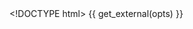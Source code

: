 <!DOCTYPE html>
<html lang="en">
<head>
    <meta charset="utf-8">
    <title>{{ opts$params$title }}</title>
    {{ get_external(opts) }}
</head>

<body>
  <div id="plot"></div>

  <div id="legend">
  </div>

  <script type="text/javascript">
```r
d3.json {{ get_data_as_json_file(opts) }}, (data) ->

  # dimensions of SVG
  w = {{ opts$param$width }}
  h = {{ opts$param$height }}
  pad = {left:60, top:20, right:60, bottom: 40}

  # axis labels
  ylab = {{ opts$param$ylab }}
  xlab = {{ opts$param$xlab }}

  # y-axis limits for top figure
  topylim = [data.quant[0][0], data.quant[0][1]]
  for i of data.quant
    for x in data.quant[i]
      topylim[0] = x if x < topylim[0]
      topylim[1] = x if x > topylim[1]
  topylim[0] = Math.floor(topylim[0])
  topylim[1] = Math.ceil(topylim[1])

  # y-axis limits for bottom figure
  botylim = [0, data.counts[0][1]]
  for i of data.counts
    for x in data.counts[i]
      botylim[1] = x if x > botylim[1]

  indindex = d3.range(data.ind.length)

  # adjust counts object to make proper histogram
  br2 = []
  for i in data.breaks
    br2.push(i)
    br2.push(i)

  fix4hist = (d) ->
    x = [0]
    for i in d
       x.push(i)
       x.push(i)
    x.push(0)
    x

  for i of data.counts
    data.counts[i] = fix4hist(data.counts[i])

  # number of quantiles
  nQuant = data.quant.length
  midQuant = (nQuant+1)/2 - 1

  # x and y scales for top figure
  xScale = d3.scale.linear()
             .domain([-1, data.ind.length])
             .range([pad.left, w-pad.right])

  # width of rectangles in top panel
  recWidth = xScale(1) - xScale(0)

  yScale = d3.scale.linear()
             .domain(topylim)
             .range([h-pad.bottom, pad.top])

  # function to create quantile lines
  quline = (j) ->
    d3.svg.line()
        .x((d) -> xScale(d))
        .y((d) -> yScale(data.quant[j][d]))

  svg = d3.select("div#plot").append("svg")
          .attr("width", w)
          .attr("height", h)

  # gray background
  svg.append("rect")
     .attr("x", pad.left)
     .attr("y", pad.top)
     .attr("height", h-pad.top-pad.bottom)
     .attr("width", w-pad.left-pad.right)
     .attr("stroke", "none")
     .attr("fill", d3.rgb(200, 200, 200))
     .attr("pointer-events", "none")

  # axis on left
  LaxisData = yScale.ticks(6)
  Laxis = svg.append("g").attr("id", "Laxis")

  # axis: white lines
  Laxis.append("g").selectAll("empty")
     .data(LaxisData)
     .enter()
     .append("line")
     .attr("class", "line")
     .attr("class", "axis")
     .attr("x1", pad.left)
     .attr("x2", w-pad.right)
     .attr("y1", (d) -> yScale(d))
     .attr("y2", (d) -> yScale(d))
     .attr("stroke", "white")
     .attr("pointer-events", "none")

  # axis: labels
  Laxis.append("g").selectAll("empty")
     .data(LaxisData)
     .enter()
     .append("text")
     .attr("class", "axis")
     .text((d) -> d3.format(".0f")(d))
     .attr("x", pad.left*0.9)
     .attr("y", (d) -> yScale(d))
     .attr("dominant-baseline", "middle")
     .attr("text-anchor", "end")

  # axis on bottom
  BaxisData = xScale.ticks(10)
  Baxis = svg.append("g").attr("id", "Baxis")

  # axis: white lines
  Baxis.append("g").selectAll("empty")
     .data(BaxisData)
     .enter()
     .append("line")
     .attr("class", "line")
     .attr("class", "axis")
     .attr("y1", pad.top)
     .attr("y2", h-pad.bottom)
     .attr("x1", (d) -> xScale(d-1))
     .attr("x2", (d) -> xScale(d-1))
     .attr("stroke", "white")
     .attr("pointer-events", "none")

  # axis: labels
  Baxis.append("g").selectAll("empty")
     .data(BaxisData)
     .enter()
     .append("text")
     .attr("class", "axis")
     .text((d) -> d)
     .attr("y", h-pad.bottom*0.75)
     .attr("x", (d) -> xScale(d-1))
     .attr("dominant-baseline", "middle")
     .attr("text-anchor", "middle")

  # colors for quantile curves
  colindex = d3.range((nQuant-1)/2)
  tmp = d3.scale.category10().domain(colindex)
  qucolors = []
  for j in colindex
    qucolors.push(tmp(j))
  qucolors.push("black")
  for j in colindex.reverse()
    qucolors.push(tmp(j))

  # curves for quantiles
  curves = svg.append("g").attr("id", "curves")

  for j in [0...nQuant]
    curves.append("path")
       .datum(indindex)
       .attr("d", quline(j))
       .attr("class", "line")
       .attr("stroke", qucolors[j])
       .attr("pointer-events", "none")

  # vertical rectangles representing each array
  indRectGrp = svg.append("g").attr("id", "indRect")

  indRect = indRectGrp.selectAll("empty")
                 .data(indindex)
                 .enter()
                 .append("rect")
                 .attr("x", (d) -> xScale(d) - recWidth/2)
                 .attr("y", (d) -> yScale(data.quant[nQuant-1][d]))
                 .attr("id", (d) -> "rect#{data.ind[d]}")
                 .attr("width", recWidth)
                 .attr("height", (d) ->
                    yScale(data.quant[0][d]) - yScale(data.quant[nQuant-1][d]))
                 .attr("fill", "purple")
                 .attr("stroke", "none")
                 .attr("opacity", "0")
                 .attr("pointer-events", "none")

  # vertical rectangles representing each array
  longRectGrp = svg.append("g").attr("id", "longRect")

  longRect = indRectGrp.selectAll("empty")
                 .data(indindex)
                 .enter()
                 .append("rect")
                 .attr("x", (d) -> xScale(d) - recWidth/2)
                 .attr("y", pad.top)
                 .attr("width", recWidth)
                 .attr("height", h - pad.top - pad.bottom)
                 .attr("fill", "purple")
                 .attr("stroke", "none")
                 .attr("opacity", "0")

  # label quantiles on right
  rightAxis = svg.append("g").attr("id", "rightAxis")

  rightAxis.selectAll("empty")
       .data(data.qu)
       .enter()
       .append("text")
       .attr("class", "qu")
       .text( (d) -> "#{d*100}%")
       .attr("x", w)
       .attr("y", (d,i) -> yScale(((i+0.5)/nQuant/2 + 0.25) * (topylim[1] - topylim[0]) + topylim[0]))
       .attr("fill", (d,i) -> qucolors[i])
       .attr("text-anchor", "end")
       .attr("dominant-baseline", "middle")

  # box around the outside
  svg.append("rect")
     .attr("x", pad.left)
     .attr("y", pad.top)
     .attr("height", h-pad.top-pad.bottom)
     .attr("width", w-pad.left-pad.right)
     .attr("stroke", "black")
     .attr("stroke-width", 2)
     .attr("fill", "none")

  # lower svg
  lowsvg = d3.select("div#plot").append("svg")
             .attr("height", h)
             .attr("width", w)

  lo = data.breaks[0] - (data.breaks[1] - data.breaks[0])
  hi = data.breaks[data.breaks.length-1] + (data.breaks[1] - data.breaks[0])

  lowxScale = d3.scale.linear()
             .domain([lo, hi])
             .range([pad.left, w-pad.right])

  lowyScale = d3.scale.linear()
             .domain([0, botylim[1]+1])
             .range([h-pad.bottom, pad.top])

  # gray background
  lowsvg.append("rect")
     .attr("x", pad.left)
     .attr("y", pad.top)
     .attr("height", h-pad.top-pad.bottom)
     .attr("width", w-pad.left-pad.right)
     .attr("stroke", "none")
     .attr("fill", d3.rgb(200, 200, 200))

  # axis on left
  lowBaxisData = lowxScale.ticks(8)
  lowBaxis = lowsvg.append("g").attr("id", "lowBaxis")

  # axis: white lines
  lowBaxis.append("g").selectAll("empty")
     .data(lowBaxisData)
     .enter()
     .append("line")
     .attr("class", "line")
     .attr("class", "axis")
     .attr("y1", pad.top)
     .attr("y2", h-pad.bottom)
     .attr("x1", (d) -> lowxScale(d))
     .attr("x2", (d) -> lowxScale(d))
     .attr("stroke", "white")

  # axis: labels
  lowBaxis.append("g").selectAll("empty")
     .data(lowBaxisData)
     .enter()
     .append("text")
     .attr("class", "axis")
     .text((d) -> d3.format(".0f")(d))
     .attr("y", h-pad.bottom*0.75)
     .attr("x", (d) -> lowxScale(d))
     .attr("dominant-baseline", "middle")
     .attr("text-anchor", "middle")

  grp4BkgdHist = lowsvg.append("g").attr("id", "bkgdHist")

  histline = d3.svg.line()
        .x((d,i) -> lowxScale(br2[i]))
        .y((d) -> lowyScale(d))

  randomInd = indindex[Math.floor(Math.random()*data.ind.length)]

  hist = lowsvg.append("path")
    .datum(data.counts[randomInd])
       .attr("d", histline)
       .attr("id", "histline")
       .attr("fill", "none")
       .attr("stroke", "purple")
       .attr("stroke-width", "2")


  histColors = ["blue", "red", "green", "MediumVioletRed", "black"]

  lowsvg.append("text")
        .datum(randomInd)
        .attr("x", pad.left*1.1)
        .attr("y", pad.top*2)
        .text((d) -> data.ind[d])
        .attr("id", "histtitle")
        .attr("text-anchor", "start")
        .attr("dominant-baseline", "middle")
        .attr("fill", "blue")

  clickStatus = []
  for d in indindex
    clickStatus.push(0)

  longRect
    .on "mouseover", (d) ->
              d3.select("rect#rect#{data.ind[d]}")
                 .attr("opacity", "1")
              d3.select("#histline")
                 .datum(data.counts[d])
                 .attr("d", histline)
              d3.select("#histtitle")
                 .datum(d)
                 .text((d) -> data.ind[d])

    .on "mouseout", (d) ->
              if !clickStatus[d]
                d3.select("rect#rect#{data.ind[d]}").attr("opacity", "0")

    .on "click", (d) ->
              console.log("Click: #{data.ind[d]} (#{d})")
              clickStatus[d] = 1 - clickStatus[d]
              d3.select("rect#rect#{data.ind[d]}").attr("opacity", clickStatus[d])
              if clickStatus[d]
                curcolor = histColors.shift()
                histColors.push(curcolor)

                d3.select("rect#rect#{data.ind[d]}").attr("fill", curcolor)

                grp4BkgdHist.append("path")
                      .datum(data.counts[d])
                      .attr("d", histline)
                      .attr("id", "path#{data.ind[d]}")
                      .attr("fill", "none")
                      .attr("stroke", curcolor)
                      .attr("stroke-width", "2")
              else
                d3.select("path#path#{data.ind[d]}").remove()

  # box around the outside
  lowsvg.append("rect")
     .attr("x", pad.left)
     .attr("y", pad.top)
     .attr("height", h-pad.bottom-pad.top)
     .attr("width", w-pad.left-pad.right)
     .attr("stroke", "black")
     .attr("stroke-width", 2)
     .attr("fill", "none")

  svg.append("text")
     .text(ylab)
     .attr("x", pad.left*0.2)
     .attr("y", h/2)
     .attr("fill", "blue")
     .attr("transform", "rotate(270 #{pad.left*0.2} #{h/2})")
     .attr("dominant-baseline", "middle")
     .attr("text-anchor", "middle")

  lowsvg.append("text")
     .text(ylab)
     .attr("x", (w-pad.left-pad.bottom)/2+pad.left)
     .attr("y", h-pad.bottom*0.2)
     .attr("fill", "blue")
     .attr("dominant-baseline", "middle")
     .attr("text-anchor", "middle")

  svg.append("text")
     .text(xlab)
     .attr("x", (w-pad.left-pad.bottom)/2+pad.left)
     .attr("y", h-pad.bottom*0.2)
     .attr("fill", "blue")
     .attr("dominant-baseline", "middle")
     .attr("text-anchor", "middle")

  # add legend
  text = "The top panel is like #{data.ind.length} boxplots:\n"
  text += "lines are drawn at the "
  for q,i in data.qu
    if i > 0
      text += ", "
    text += "#{q*100}"
  text += " percentiles for each of #{data.ind.length} distributions.\n"

  d3.select("div#legend")
    .style("margin-left", "70px")
    .style("width", "500px")
    .append("p")
    .text(text)

  d3.select("div#legend").append("p")
    .text("Hover over a column in the top panel and the corresponding histogram is shown below; " +
          "click for it to persist; click again to make it go away.")
```
  </script>
</body>
</html>
      
  
